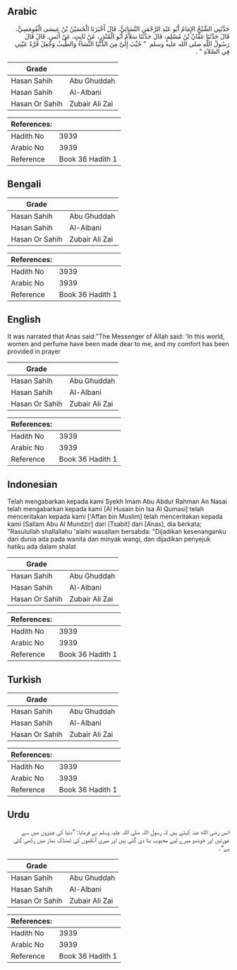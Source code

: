 ## Arabic


<div dir="rtl" lang="ar" style={{fontSize:'larger',backgroundColor:'#f8f9fa',padding:20}}>
حَدَّثَنِي الشَّيْخُ الإِمَامُ أَبُو عَبْدِ الرَّحْمَنِ النَّسَائِيُّ، قَالَ أَخْبَرَنَا الْحُسَيْنُ بْنُ عِيسَى الْقُومَسِيُّ، قَالَ حَدَّثَنَا عَفَّانُ بْنُ مُسْلِمٍ، قَالَ حَدَّثَنَا سَلاَّمٌ أَبُو الْمُنْذِرِ، عَنْ ثَابِتٍ، عَنْ أَنَسٍ، قَالَ قَالَ رَسُولُ اللَّهِ صلى الله عليه وسلم ‏ "‏ حُبِّبَ إِلَىَّ مِنَ الدُّنْيَا النِّسَاءُ وَالطِّيبُ وَجُعِلَ قُرَّةُ عَيْنِي فِي الصَّلاَةِ ‏"‏ ‏.‏
</div>
<div style={{backgroundColor:'#f8f9fa',padding:20, marginBottom: 10}}><table> <thead> <tr> <th>Grade</th> <th></th> </tr> </thead> <tbody> <tr><td>Hasan Sahih</td><td>Abu Ghuddah</td></tr><tr><td>Hasan Sahih</td><td>Al-Albani</td></tr><tr><td>Hasan Or Sahih</td><td>Zubair Ali Zai</td></tr></tbody></table><table> <thead> <tr> <th>References:</th> <th></th> </tr> </thead> <tbody><tr><td>Hadith No</td><td>3939</td></tr><tr><td>Arabic No</td><td>3939</td></tr><tr><td>Reference</td><td>Book 36 Hadith 1</td></tr></tbody></table></div>

## Bengali


<div dir="ltr" lang="bn" style={{fontSize:'larger',backgroundColor:'#f8f9fa',padding:20}}>

</div>
<div style={{backgroundColor:'#f8f9fa',padding:20, marginBottom: 10}}><table> <thead> <tr> <th>Grade</th> <th></th> </tr> </thead> <tbody> <tr><td>Hasan Sahih</td><td>Abu Ghuddah</td></tr><tr><td>Hasan Sahih</td><td>Al-Albani</td></tr><tr><td>Hasan Or Sahih</td><td>Zubair Ali Zai</td></tr></tbody></table><table> <thead> <tr> <th>References:</th> <th></th> </tr> </thead> <tbody><tr><td>Hadith No</td><td>3939</td></tr><tr><td>Arabic No</td><td>3939</td></tr><tr><td>Reference</td><td>Book 36 Hadith 1</td></tr></tbody></table></div>

## English


<div dir="ltr" lang="en" style={{fontSize:'larger',backgroundColor:'#f8f9fa',padding:20}}>
It was narrated that Anas said:"The Messenger of Allah said: 'In this world, women and perfume have been made dear to me, and my comfort has been provided in prayer
</div>
<div style={{backgroundColor:'#f8f9fa',padding:20, marginBottom: 10}}><table> <thead> <tr> <th>Grade</th> <th></th> </tr> </thead> <tbody> <tr><td>Hasan Sahih</td><td>Abu Ghuddah</td></tr><tr><td>Hasan Sahih</td><td>Al-Albani</td></tr><tr><td>Hasan Or Sahih</td><td>Zubair Ali Zai</td></tr></tbody></table><table> <thead> <tr> <th>References:</th> <th></th> </tr> </thead> <tbody><tr><td>Hadith No</td><td>3939</td></tr><tr><td>Arabic No</td><td>3939</td></tr><tr><td>Reference</td><td>Book 36 Hadith 1</td></tr></tbody></table></div>

## Indonesian


<div dir="ltr" lang="id" style={{fontSize:'larger',backgroundColor:'#f8f9fa',padding:20}}>
Telah mengabarkan kepada kami Syekh Imam Abu Abdur Rahman An Nasai telah mengabarkan kepada kami [Al Husain bin Isa Al Qumasi] telah menceritakan kepada kami ['Affan bin Muslim] telah menceritakan kepada kami [Sallam Abu Al Mundzir] dari [Tsabit] dari [Anas], dia berkata; "Rasulullah shallallahu 'alaihi wasallam bersabda: "Dijadikan kesenanganku dari dunia ada pada wanita dan minyak wangi, dan dijadikan penyejuk hatiku ada dalam shalat
</div>
<div style={{backgroundColor:'#f8f9fa',padding:20, marginBottom: 10}}><table> <thead> <tr> <th>Grade</th> <th></th> </tr> </thead> <tbody> <tr><td>Hasan Sahih</td><td>Abu Ghuddah</td></tr><tr><td>Hasan Sahih</td><td>Al-Albani</td></tr><tr><td>Hasan Or Sahih</td><td>Zubair Ali Zai</td></tr></tbody></table><table> <thead> <tr> <th>References:</th> <th></th> </tr> </thead> <tbody><tr><td>Hadith No</td><td>3939</td></tr><tr><td>Arabic No</td><td>3939</td></tr><tr><td>Reference</td><td>Book 36 Hadith 1</td></tr></tbody></table></div>

## Turkish


<div dir="ltr" lang="tr" style={{fontSize:'larger',backgroundColor:'#f8f9fa',padding:20}}>

</div>
<div style={{backgroundColor:'#f8f9fa',padding:20, marginBottom: 10}}><table> <thead> <tr> <th>Grade</th> <th></th> </tr> </thead> <tbody> <tr><td>Hasan Sahih</td><td>Abu Ghuddah</td></tr><tr><td>Hasan Sahih</td><td>Al-Albani</td></tr><tr><td>Hasan Or Sahih</td><td>Zubair Ali Zai</td></tr></tbody></table><table> <thead> <tr> <th>References:</th> <th></th> </tr> </thead> <tbody><tr><td>Hadith No</td><td>3939</td></tr><tr><td>Arabic No</td><td>3939</td></tr><tr><td>Reference</td><td>Book 36 Hadith 1</td></tr></tbody></table></div>

## Urdu


<div dir="rtl" lang="ur" style={{fontSize:'larger',backgroundColor:'#f8f9fa',padding:20}}>
انس رضی الله عنہ کہتے ہیں کہ رسول اللہ صلی اللہ علیہ وسلم نے فرمایا: ”دنیا کی چیزوں میں سے عورتیں اور خوشبو میرے لیے محبوب بنا دی گئی ہیں اور میری آنکھوں کی ٹھنڈک نماز میں رکھی گئی ہے“۔
</div>
<div style={{backgroundColor:'#f8f9fa',padding:20, marginBottom: 10}}><table> <thead> <tr> <th>Grade</th> <th></th> </tr> </thead> <tbody> <tr><td>Hasan Sahih</td><td>Abu Ghuddah</td></tr><tr><td>Hasan Sahih</td><td>Al-Albani</td></tr><tr><td>Hasan Or Sahih</td><td>Zubair Ali Zai</td></tr></tbody></table><table> <thead> <tr> <th>References:</th> <th></th> </tr> </thead> <tbody><tr><td>Hadith No</td><td>3939</td></tr><tr><td>Arabic No</td><td>3939</td></tr><tr><td>Reference</td><td>Book 36 Hadith 1</td></tr></tbody></table></div>